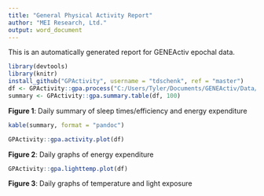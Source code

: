 ```yaml
---
title: "General Physical Activity Report"
author: "MEI Research, Ltd."
output: word_document
---
```


This is an automatically generated report for GENEActiv epochal data.   
  
```r
library(devtools)
library(knitr)
install_github("GPActivity", username = "tdschenk", ref = "master")
df <- GPActivity::gpa.process("C:/Users/Tyler/Documents/GENEActiv/Data/60sJS.csv", 100)
summary <- GPActivity::gpa.summary.table(df, 100)
```
**Figure 1**: Daily summary of sleep times/efficiency and energy expenditure   

```r
kable(summary, format = "pandoc")
```
  
```r
GPActivity::gpa.activity.plot(df)
```
**Figure 2**: Daily graphs of energy expenditure   
   
```r
GPActivity::gpa.lighttemp.plot(df)
```
**Figure 3**: Daily graphs of temperature and light exposure  